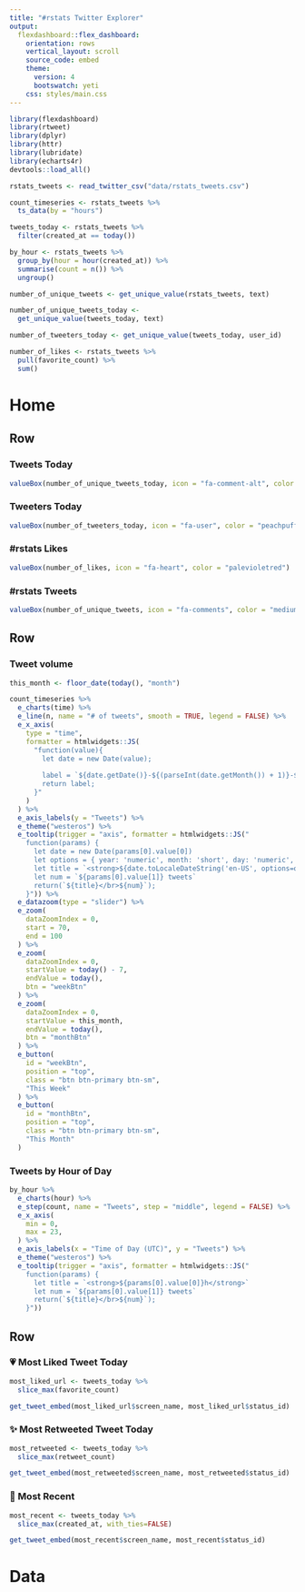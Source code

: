 ```yaml
---
title: "#rstats Twitter Explorer"
output: 
  flexdashboard::flex_dashboard:
    orientation: rows
    vertical_layout: scroll
    source_code: embed
    theme:
      version: 4
      bootswatch: yeti
    css: styles/main.css
---
```


```r
library(flexdashboard)
library(rtweet)
library(dplyr)
library(httr)
library(lubridate)
library(echarts4r)
devtools::load_all()

rstats_tweets <- read_twitter_csv("data/rstats_tweets.csv")

count_timeseries <- rstats_tweets %>%
  ts_data(by = "hours")

tweets_today <- rstats_tweets %>%
  filter(created_at == today())

by_hour <- rstats_tweets %>%
  group_by(hour = hour(created_at)) %>%
  summarise(count = n()) %>%
  ungroup()

number_of_unique_tweets <- get_unique_value(rstats_tweets, text)

number_of_unique_tweets_today <-
  get_unique_value(tweets_today, text)

number_of_tweeters_today <- get_unique_value(tweets_today, user_id)

number_of_likes <- rstats_tweets %>%
  pull(favorite_count) %>%
  sum()
```


Home
====

Row
-----------------------------------------------------------------------

### Tweets Today

```r
valueBox(number_of_unique_tweets_today, icon = "fa-comment-alt", color = "plum")
```

### Tweeters Today

```r
valueBox(number_of_tweeters_today, icon = "fa-user", color = "peachpuff")
```

### #rstats Likes

```r
valueBox(number_of_likes, icon = "fa-heart", color = "palevioletred")
```

### #rstats Tweets

```r
valueBox(number_of_unique_tweets, icon = "fa-comments", color = "mediumorchid")
```

Row {.tabset .tabset-fade data-width=400}
-----------------------------------------------------------------------

### Tweet volume

```r
this_month <- floor_date(today(), "month")

count_timeseries %>%
  e_charts(time) %>%
  e_line(n, name = "# of tweets", smooth = TRUE, legend = FALSE) %>%
  e_x_axis(
    type = "time",
    formatter = htmlwidgets::JS(
      "function(value){
        let date = new Date(value);
        
        label = `${date.getDate()}-${(parseInt(date.getMonth()) + 1)}-${date.getFullYear()}`;
        return label;
      }"
    )
  ) %>%
  e_axis_labels(y = "Tweets") %>%
  e_theme("westeros") %>%
  e_tooltip(trigger = "axis", formatter = htmlwidgets::JS("
    function(params) {
      let date = new Date(params[0].value[0])
      let options = { year: 'numeric', month: 'short', day: 'numeric', hour: 'numeric'}
      let title = `<strong>${date.toLocaleDateString('en-US', options=options)}</strong>`
      let num = `${params[0].value[1]} tweets`
      return(`${title}</br>${num}`);
    }")) %>% 
  e_datazoom(type = "slider") %>%
  e_zoom(
    dataZoomIndex = 0,
    start = 70,
    end = 100
  ) %>% 
  e_zoom( 
    dataZoomIndex = 0,
    startValue = today() - 7,
    endValue = today(),
    btn = "weekBtn"
  ) %>% 
  e_zoom( 
    dataZoomIndex = 0,
    startValue = this_month,
    endValue = today(),
    btn = "monthBtn"
  ) %>% 
  e_button(
    id = "weekBtn",
    position = "top",
    class = "btn btn-primary btn-sm",
    "This Week"
  ) %>% 
  e_button(
    id = "monthBtn",
    position = "top",
    class = "btn btn-primary btn-sm",
    "This Month"
  )
```

### Tweets by Hour of Day

```r
by_hour %>%
  e_charts(hour) %>%
  e_step(count, name = "Tweets", step = "middle", legend = FALSE) %>%
  e_x_axis(
    min = 0,
    max = 23,
  ) %>%
  e_axis_labels(x = "Time of Day (UTC)", y = "Tweets") %>%
  e_theme("westeros") %>%
  e_tooltip(trigger = "axis", formatter = htmlwidgets::JS("
    function(params) {
      let title = `<strong>${params[0].value[0]}h</strong>`
      let num = `${params[0].value[1]} tweets`
      return(`${title}</br>${num}`);
    }"))
```

Row
-----------------------------------------------------------------------

### 💗 Most Liked Tweet Today {.tweet-box}

```r
most_liked_url <- tweets_today %>%
  slice_max(favorite_count)

get_tweet_embed(most_liked_url$screen_name, most_liked_url$status_id)
```

### ✨ Most Retweeted Tweet Today {.tweet-box}

```r
most_retweeted <- tweets_today %>%
  slice_max(retweet_count)

get_tweet_embed(most_retweeted$screen_name, most_retweeted$status_id)
```

### 🎉 Most Recent {.tweet-box}

```r
most_recent <- tweets_today %>%
  slice_max(created_at, with_ties=FALSE)

get_tweet_embed(most_recent$screen_name, most_recent$status_id)
```

Data
====

